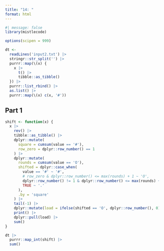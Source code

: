 ```yaml
---
title: "14: "
format: html
---
```


```r
#| message: false
library(mistlecode)

options(scipen = 999)
```

```r
dt <-
  readLines('input2.txt') |>
  stringr::str_split('') |>
  purrr::map(\(x) {
    x |>
      t() |>
      tibble::as_tibble()
  }) |>
  purrr::list_rbind() |>
  as.list() |>
  purrr::map(\(x) c(x, '#'))
```

## Part 1

```r
shift <- function(x) {
  x |>
    rev() |>
    tibble::as_tibble() |>
    dplyr::mutate(
      square = cumsum(value == '#'),
      row_zero = dplyr::row_number() == 1
    ) |>
    dplyr::mutate(
      rounds = cumsum(value == 'O'),
      shifted = dplyr::case_when(
        value == '#' ~ '#',
        # row_zero & dplyr::row_number() <= max(rounds) + 1 ~ 'O',
        dplyr::row_number() != 1 & dplyr::row_number() <= max(rounds) + 1 ~ 'O', 
        TRUE ~ '.'
      ),
      .by = 'square'
    ) |>
    tail(-1) |>
    dplyr::mutate(load = ifelse(shifted == 'O', dplyr::row_number(), 0)) |>
    print() |>
    dplyr::pull(load) |>
    sum()
}

dt |>
  purrr::map_int(shift) |>
  sum()
```
